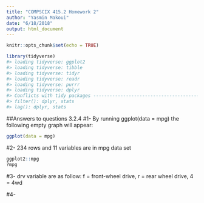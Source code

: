 ```yaml
---
title: "COMPSCIX 415.2 Homework 2"
author: "Yasmin Makoui"
date: "6/18/2018"
output: html_document
---
```


```r
knitr::opts_chunk$set(echo = TRUE)
```

```r
library(tidyverse)
#> loading tidyverse: ggplot2
#> loading tidyverse: tibble
#> loading tidyverse: tidyr
#> loading tidyverse: readr
#> loading tidyverse: purrr
#> loading tidyverse: dplyr
#> Conflicts with tidy packages -------------------------------------------
#> filter(): dplyr, stats
#> lag(): dplyr, stats 
```
##Answers to questions 3.2.4 
#1- By running ggplot(data = mpg) the following empty graph will appear: 
```r
ggplot(data = mpg)
```

#2- 234 rows and 11 variables are in mpg data set
```r
ggplot2::mpg
?mpg
```

#3- drv variable are as follow: f = front-wheel drive, r = rear wheel drive, 4 = 4wd

#4- 